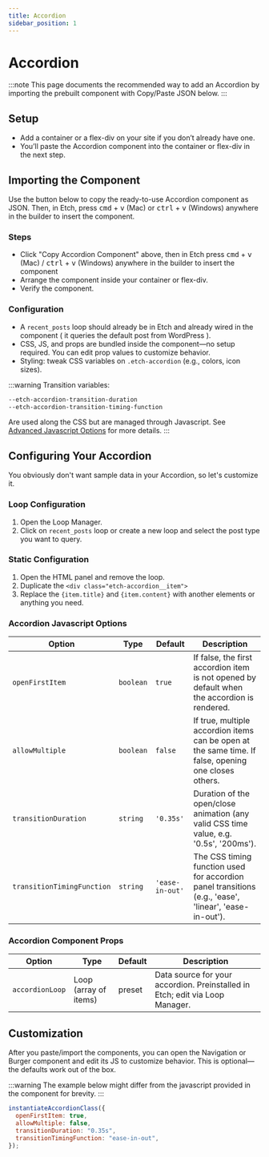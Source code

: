 ```yaml
---
title: Accordion
sidebar_position: 1
---
```




# Accordion

:::note
This page documents the recommended way to add an Accordion by importing the prebuilt component with Copy/Paste JSON below.
:::

## Setup

- Add a container or a flex-div on your site if you don’t already have one.
- You’ll paste the Accordion component into the container or flex-div in the next step.

## Importing the Component

Use the button below to copy the ready-to-use Accordion component as JSON.
Then, in Etch, press <kbd>cmd</kbd> + <kbd>v</kbd> (Mac) or <kbd>ctrl</kbd> + <kbd>v</kbd> (Windows) anywhere in the builder to insert the component.

<div style={{ display: "flex", gap: "1rem", flexWrap: "wrap" }}>
  <CopyToClipboard label="Copy Accordion Component" value={ACCORDION_JSON} />
</div>

### Steps

- Click "Copy Accordion Component" above, then in Etch press <kbd>cmd</kbd> + <kbd>v</kbd> (Mac) / <kbd>ctrl</kbd> + <kbd>v</kbd> (Windows) anywhere in the builder to insert the component
- Arrange the component inside your container or flex-div.
- Verify the component.

### Configuration

- A `recent_posts` loop should already be in Etch and already wired in the component ( it queries the default post from WordPress ).
- CSS, JS, and props are bundled inside the component—no setup required. You can edit prop values to customize behavior.
- Styling: tweak CSS variables on `.etch-accordion` (e.g., colors, icon sizes).

:::warning
Transition variables:

```css
--etch-accordion-transition-duration
--etch-accordion-transition-timing-function
```

Are used along the CSS but are managed through Javascript. See [Advanced Javascript Options](#accordion-javascript-options) for more details.
:::

## Configuring Your Accordion

You obviously don't want sample data in your Accordion, so let's customize it.

### Loop Configuration

1. Open the Loop Manager.
2. Click on `recent_posts` loop or create a new loop and select the post type you want to query.

### Static Configuration

1. Open the HTML panel and remove the loop.
2. Duplicate the `<div class="etch-accordion__item">`
3. Replace the `{item.title}` and `{item.content}` with another elements or anything you need.

### Accordion Javascript Options

| Option                     | Type      | Default         | Description                                                                                           |
| -------------------------- | --------- | --------------- | ----------------------------------------------------------------------------------------------------- |
| `openFirstItem`            | `boolean` | `true`          | If false, the first accordion item is not opened by default when the accordion is rendered.           |
| `allowMultiple`            | `boolean` | `false`         | If true, multiple accordion items can be open at the same time. If false, opening one closes others.  |
| `transitionDuration`       | `string`  | `'0.35s'`       | Duration of the open/close animation (any valid CSS time value, e.g. '0.5s', '200ms').                |
| `transitionTimingFunction` | `string`  | `'ease-in-out'` | The CSS timing function used for accordion panel transitions (e.g., 'ease', 'linear', 'ease-in-out'). |

### Accordion Component Props

| Option          | Type                  | Default | Description                                                                  |
| --------------- | --------------------- | ------- | ---------------------------------------------------------------------------- |
| `accordionLoop` | Loop (array of items) | preset  | Data source for your accordion. Preinstalled in Etch; edit via Loop Manager. |

## Customization

After you paste/import the components, you can open the Navigation or Burger component and edit its JS to customize behavior. This is optional—the defaults work out of the box.

:::warning
The example below might differ from the javascript provided in the component for brevity.
:::

```js
instantiateAccordionClass({
  openFirstItem: true,
  allowMultiple: false,
  transitionDuration: "0.35s",
  transitionTimingFunction: "ease-in-out",
});
```
